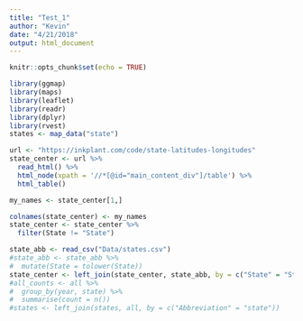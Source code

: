 ```yaml
---
title: "Test_1"
author: "Kevin"
date: "4/21/2018"
output: html_document
---
```


```r
knitr::opts_chunk$set(echo = TRUE)
```

```r
library(ggmap)
library(maps)
library(leaflet)
library(readr)
library(dplyr)
library(rvest)
states <- map_data("state")
```

```r
url <- "https://inkplant.com/code/state-latitudes-longitudes"
state_center <- url %>%
  read_html() %>%
  html_node(xpath = '//*[@id="main_content_div"]/table') %>%
  html_table()

my_names <- state_center[1,]

colnames(state_center) <- my_names
state_center <- state_center %>%
  filter(State != "State")
```

```r
state_abb <- read_csv("Data/states.csv")
#state_abb <- state_abb %>%
#  mutate(State = tolower(State))
state_center <- left_join(state_center, state_abb, by = c("State" = "State"))
#all_counts <- all %>%
#  group_by(year, state) %>%
#  summarise(count = n())
#states <- left_join(states, all, by = c("Abbreviation" = "state"))
```
